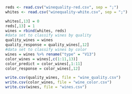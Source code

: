 ```r
reds <- read.csv("winequality-red.csv", sep = ";")
whites <- read.csv("winequality-white.csv", sep = ";")

whites[,13] = 0
reds[,13] = 1
wines = rbind(whites, reds)
#data set to classify wines by quality
quality_wines = wines 
quality_response = quality_wines[,12]
#data set to classify wines by color
wines = wines %>% rename("type" = "V13")
color_wines = wines[,c(1:11,13)]
color_predict = color_wines[,1:11]
color_response = color_wines[,12]

write.csv(quality_wines, file = "wine_quality.csv")
write.csv(color_wines, file = "wine_color.csv")
write.csv(wines, file = "wines.csv")
```

